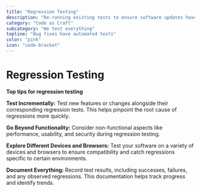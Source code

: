 ```yaml
---
title: "Regression Testing"
description: "Re-running existing tests to ensure software updates haven't broken previously working features.  It's like a safety net to catch bugs introduced during changes."
category: "Code as Craft"
subcategory: "We test everything"
topline: "Bug fixes have automated tests"
color: "pink"
icon: "code-bracket"
---
```



# Regression Testing

**Top tips for regression testing**

**Test Incrementally:** Test new features or changes alongside their corresponding regression tests. This helps pinpoint the root cause of regressions more quickly.

**Go Beyond Functionality:** Consider non-functional aspects like performance, usability, and security during regression testing.

**Explore Different Devices and Browsers:** Test your software on a variety of devices and browsers to ensure compatibility and catch regressions specific to certain environments.

**Document Everything:** Record test results, including successes, failures, and any observed regressions. This documentation helps track progress and identify trends.
